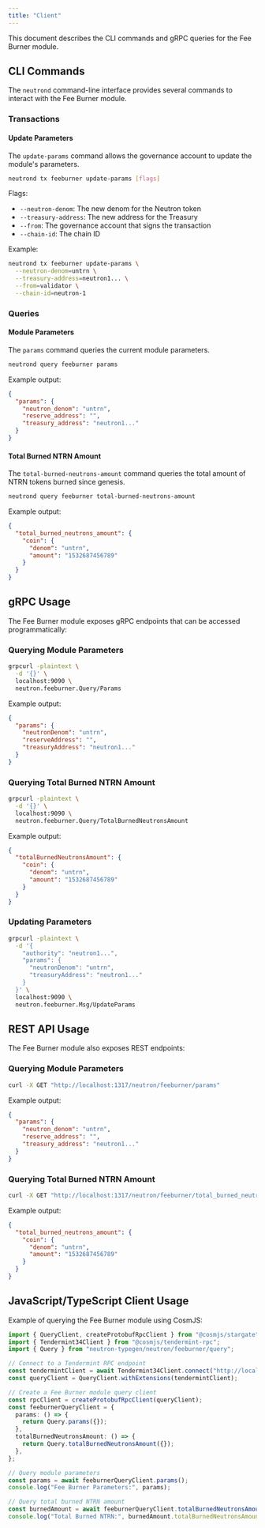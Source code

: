 ```yaml
---
title: "Client"
---
```


This document describes the CLI commands and gRPC queries for the Fee Burner module.

## CLI Commands

The `neutrond` command-line interface provides several commands to interact with the Fee Burner module.

### Transactions

#### Update Parameters

The `update-params` command allows the governance account to update the module's parameters.

```bash
neutrond tx feeburner update-params [flags]
```

Flags:
- `--neutron-denom`: The new denom for the Neutron token
- `--treasury-address`: The new address for the Treasury
- `--from`: The governance account that signs the transaction
- `--chain-id`: The chain ID

Example:
```bash
neutrond tx feeburner update-params \
  --neutron-denom=untrn \
  --treasury-address=neutron1... \
  --from=validator \
  --chain-id=neutron-1
```

### Queries

#### Module Parameters

The `params` command queries the current module parameters.

```bash
neutrond query feeburner params
```

Example output:
```json
{
  "params": {
    "neutron_denom": "untrn",
    "reserve_address": "",
    "treasury_address": "neutron1..."
  }
}
```

#### Total Burned NTRN Amount

The `total-burned-neutrons-amount` command queries the total amount of NTRN tokens burned since genesis.

```bash
neutrond query feeburner total-burned-neutrons-amount
```

Example output:
```json
{
  "total_burned_neutrons_amount": {
    "coin": {
      "denom": "untrn",
      "amount": "1532687456789"
    }
  }
}
```

## gRPC Usage

The Fee Burner module exposes gRPC endpoints that can be accessed programmatically:

### Querying Module Parameters

```bash
grpcurl -plaintext \
  -d '{}' \
  localhost:9090 \
  neutron.feeburner.Query/Params
```

Example output:
```json
{
  "params": {
    "neutronDenom": "untrn",
    "reserveAddress": "",
    "treasuryAddress": "neutron1..."
  }
}
```

### Querying Total Burned NTRN Amount

```bash
grpcurl -plaintext \
  -d '{}' \
  localhost:9090 \
  neutron.feeburner.Query/TotalBurnedNeutronsAmount
```

Example output:
```json
{
  "totalBurnedNeutronsAmount": {
    "coin": {
      "denom": "untrn",
      "amount": "1532687456789"
    }
  }
}
```

### Updating Parameters

```bash
grpcurl -plaintext \
  -d '{
    "authority": "neutron1...",
    "params": {
      "neutronDenom": "untrn",
      "treasuryAddress": "neutron1..."
    }
  }' \
  localhost:9090 \
  neutron.feeburner.Msg/UpdateParams
```

## REST API Usage

The Fee Burner module also exposes REST endpoints:

### Querying Module Parameters

```bash
curl -X GET "http://localhost:1317/neutron/feeburner/params"
```

Example output:
```json
{
  "params": {
    "neutron_denom": "untrn",
    "reserve_address": "",
    "treasury_address": "neutron1..."
  }
}
```

### Querying Total Burned NTRN Amount

```bash
curl -X GET "http://localhost:1317/neutron/feeburner/total_burned_neutrons_amount"
```

Example output:
```json
{
  "total_burned_neutrons_amount": {
    "coin": {
      "denom": "untrn",
      "amount": "1532687456789"
    }
  }
}
```

## JavaScript/TypeScript Client Usage

Example of querying the Fee Burner module using CosmJS:

```typescript
import { QueryClient, createProtobufRpcClient } from "@cosmjs/stargate";
import { Tendermint34Client } from "@cosmjs/tendermint-rpc";
import { Query } from "neutron-typegen/neutron/feeburner/query";

// Connect to a Tendermint RPC endpoint
const tendermintClient = await Tendermint34Client.connect("http://localhost:26657");
const queryClient = QueryClient.withExtensions(tendermintClient);

// Create a Fee Burner module query client
const rpcClient = createProtobufRpcClient(queryClient);
const feeburnerQueryClient = {
  params: () => {
    return Query.params({});
  },
  totalBurnedNeutronsAmount: () => {
    return Query.totalBurnedNeutronsAmount({});
  },
};

// Query module parameters
const params = await feeburnerQueryClient.params();
console.log("Fee Burner Parameters:", params);

// Query total burned NTRN amount
const burnedAmount = await feeburnerQueryClient.totalBurnedNeutronsAmount();
console.log("Total Burned NTRN:", burnedAmount.totalBurnedNeutronsAmount.coin);
``` 